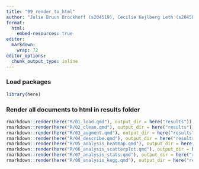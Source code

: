 ```yaml
---
title: "99_render_to_html"
author: "Julie Bruun Brockhoff (s204519), Cecilie Kejlberg Leth (s204584), Amalie Drud Nielsen (s204560), Chrysillis Hellemann Polhaus (s153664), Lise Lotte Eriksen (s154123)"
format: 
  html:
    embed-resources: true
editor: 
  markdown: 
    wrap: 72
editor_options: 
  chunk_output_type: inline
---
```


### Load packages

```r
library(here)
```

### Render all documents to html in results folder

```r
rmarkdown::render(here("R/01_load.qmd"), output_dir = here("results"))
rmarkdown::render(here("R/02_clean.qmd"), output_dir = here("results"))
rmarkdown::render(here("R/03_augment.qmd"), output_dir = here("results"))
rmarkdown::render(here("R/04_describe.qmd"), output_dir = here("results"))
rmarkdown::render(here("R/05_analysis_heatmap.qmd"), output_dir = here("results"))
rmarkdown::render(here("R/06_analysis_scatterplot.qmd"), output_dir = here("results"))
rmarkdown::render(here("R/07_analysis_stats.qmd"), output_dir = here("results"))
rmarkdown::render(here("R/08_analysis_kegg.qmd"), output_dir = here("results"))
```
